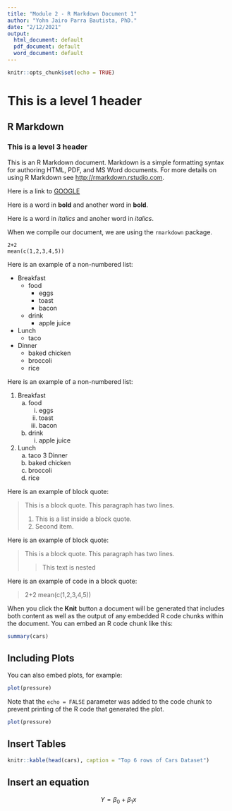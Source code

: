 ```yaml
---
title: "Module 2 - R Markdown Document 1"
author: "Yohn Jairo Parra Bautista, PhD."
date: "2/12/2021"
output:
  html_document: default
  pdf_document: default
  word_document: default
---
```


```r
knitr::opts_chunk$set(echo = TRUE)
```

# This is a level 1 header 

## R Markdown

### This is a level 3 header

This is an R Markdown document. Markdown is a simple formatting syntax for authoring HTML, PDF, and MS Word documents. For more details on using R Markdown see <http://rmarkdown.rstudio.com>.

Here is a link to [GOOGLE](http://google.com)

Here is a word in **bold** and another word in __bold__.

Here is a word in *italics* and anoher word in _italics_.

When we compile our document, we are using the `rmarkdown` package.

```
2+2
mean(c(1,2,3,4,5))
```

Here is an example of a non-numbered list:

* Breakfast 
    - food
        + eggs
        + toast
        + bacon
    - drink
        + apple juice
* Lunch
    - taco
* Dinner
    - baked chicken 
    - broccoli 
    - rice 


Here is an example of a non-numbered list:

1. Breakfast 
    a. food
        i. eggs
        ii. toast
        iii. bacon
    b. drink
        i. apple juice
2. Lunch
    a. taco
3 Dinner
    a. baked chicken 
    b. broccoli 
    c. rice 

Here is an example of block quote:

> This is a block quote. This 
> paragraph has two lines.
>
> 1. This is a list inside a block quote.
> 2. Second item.

Here is an example of block quote:

> This is a block quote. This 
> paragraph has two lines.
>
>> This text is nested

Here is an example of code in a block quote:

>   2+2
>   mean(c(1,2,3,4,5))
    
    
When you click the **Knit** button a document will be generated that includes both content as well as the output of any embedded R code chunks within the document. You can embed an R code chunk like this:

```r
summary(cars)
```

## Including Plots

You can also embed plots, for example:

```r
plot(pressure)
```

Note that the `echo = FALSE` parameter was added to the code chunk to prevent printing of the R code that generated the plot.

```r
plot(pressure)
```




## Insert Tables 

```r
knitr::kable(head(cars), caption = "Top 6 rows of Cars Dataset")
```


## Insert an equation 

$$ Y = \beta_0 + \beta_1x $$
